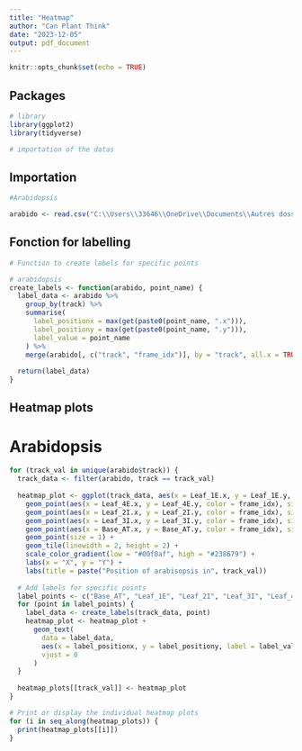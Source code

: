 ```yaml
---
title: "Heatmap"
author: "Can Plant Think"
date: "2023-12-05"
output: pdf_document
---
```


```r
knitr::opts_chunk$set(echo = TRUE)
```


## Packages

```r
# library
library(ggplot2)
library(tidyverse)

# importation of the datas


```

## Importation

```r

#Arabidopsis

arabido <- read.csv("C:\\Users\\33646\\OneDrive\\Documents\\Autres dossiers\\Sup Agro\\2ème année\\Recherche\\R\\Arabidopsis_thaliana_training.AVI.predictions.000_Arabidopsis_thaliana_training.analysis.csv", header = TRUE, sep = ";")

```

## Fonction for labelling


```r

# Function to create labels for specific points

# arabidopsis
create_labels <- function(arabido, point_name) {
  label_data <- arabido %>% 
    group_by(track) %>% 
    summarise(
      label_positionx = max(get(paste0(point_name, ".x"))),
      label_positiony = max(get(paste0(point_name, ".y"))),
      label_value = point_name
    ) %>%
    merge(arabido[, c("track", "frame_idx")], by = "track", all.x = TRUE)
  
  return(label_data)
}
```


## Heatmap plots
# Arabidopsis

```r
for (track_val in unique(arabido$track)) {
  track_data <- filter(arabido, track == track_val)
  
  heatmap_plot <- ggplot(track_data, aes(x = Leaf_1E.x, y = Leaf_1E.y, color = frame_idx)) +
    geom_point(aes(x = Leaf_4E.x, y = Leaf_4E.y, color = frame_idx), size = 1) +
    geom_point(aes(x = Leaf_2I.x, y = Leaf_2I.y, color = frame_idx), size = 1) +
    geom_point(aes(x = Leaf_3I.x, y = Leaf_3I.y, color = frame_idx), size = 1) +
    geom_point(aes(x = Base_AT.x, y = Base_AT.y, color = frame_idx), size = 1) +
    geom_point(size = 1) +
    geom_tile(linewidth = 2, height = 2) +
    scale_color_gradient(low = "#00f0af", high = "#238679") +
    labs(x = "X", y = "Y") +
    labs(title = paste("Position of arabisopsis in", track_val))
  
  # Add labels for specific points
  label_points <- c("Base_AT", "Leaf_1E", "Leaf_2I", "Leaf_3I", "Leaf_4E")
  for (point in label_points) {
    label_data <- create_labels(track_data, point)
    heatmap_plot <- heatmap_plot +
      geom_text(
        data = label_data,
        aes(x = label_positionx, y = label_positiony, label = label_value),
        vjust = 0
      )
  }
  
  heatmap_plots[[track_val]] <- heatmap_plot
}

# Print or display the individual heatmap plots
for (i in seq_along(heatmap_plots)) {
  print(heatmap_plots[[i]])
}
```

